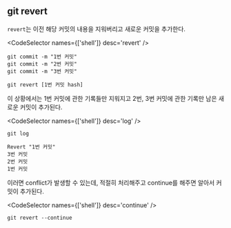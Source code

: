 
## git revert

`revert`는 이전 해당 커밋의 내용을 지워버리고 새로운 커밋을 추가한다.

<CodeSelector names={['shell']} desc='revert' />

```shell
git commit -m "1번 커밋"
git commit -m "2번 커밋"
git commit -m "3번 커밋"

git revert [1번 커밋 hash]
```

이 상황에서는 1번 커밋에 관한 기록들만 지워지고 2번, 3번 커밋에 관한 기록만 남은 새로운 커밋이 추가된다.

<CodeSelector names={['shell']} desc='log' />

```shell
git log

Revert "1번 커밋"
3번 커밋
2번 커밋
1번 커밋
```

이러면 conflict가 발생할 수 있는데, 적절히 처리해주고 continue를 해주면 알아서 커밋이 추가된다.

<CodeSelector names={['shell']} desc='continue' />

```shell
git revert --continue
```
